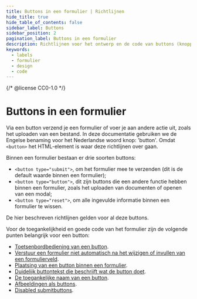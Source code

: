```yaml
---
title: Buttons in een formulier | Richtlijnen
hide_title: true
hide_table_of_contents: false
sidebar_label: Buttons
sidebar_position: 2
pagination_label: Buttons in een formulier
description: Richtlijnen voor het ontwerp en de code van buttons (knoppen) in een formulier.
keywords:
  - labels
  - formulier
  - design
  - code
---
```


{/* @license CC0-1.0 */}


# Buttons in een formulier

Via een button verzend je een formulier of voer je aan andere actie uit, zoals het uploaden van een bestand.
In deze documentatie gebruiken we de Engelse benaming voor het Nederlandse woord knop: 'button'. Omdat `<button>` het HTML-element is waar deze richtlijnen over gaan.

Binnen een formulier bestaan er drie soorten buttons:

- `<button type="submit">`, om het formulier mee te verzenden (dit is de default waarde binnen een formulier);
- `<button type="button">`, dit zijn buttons die een andere functie hebben binnen een formulier, zoals het uploaden van documenten of openen van een modal;
- `<button type="reset">`, om alle ingevulde informatie binnen een formulier te wissen.

De hier beschreven richtlijnen gelden voor al deze buttons.

Voor de toegankelijkheid en goede code van het formulier zijn de volgende punten belangrijk voor een button:

- [Toetsenbordbediening van een button](#toetsenbordbediening-van-een-button).
- [Verstuur een formulier niet automatisch na het wijzigen of invullen van een formulierveld](#verstuur-een-formulier-niet-automatisch-na-het-wijzigen-of-invullen-van-een-formulierveld).
- [Plaatsing van een button binnen een formulier](#plaatsing-van-een-button-binnen-een-formulier).
- [Duidelijk buttontekst die beschrijft wat de button doet](#duidelijk-buttontekst-die-beschrijft-wat-de-button-doet).
- [De toegankelijke naam van een button](#de-toegankelijke-naam-van-een-button).
- [Afbeeldingen als buttons](#afbeeldingen-als-buttons).
- [Disabled submitbuttons](#disabled-submitbuttons).

<ButtonKeyboard />
<ButtonKeyboardCode />

<ButtonSubmit />
<ButtonSubmitCode />

<ButtonPlacement />
<ButtonPlacementCode />

<ButtonText />
<ButtonTextCode />

<ButtonAccessibleName />
<ButtonAccessibleNameCode />

<ButtonImage />
<ButtonImageCode />

<ButtonDisabled />
<ButtonDisabledCode />

<FormFooterInfo />

